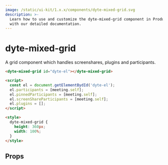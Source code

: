 ```yaml
---
image: /static/ui-kit/1.x.x/components/dyte-mixed-grid.svg
description: >-
  Learn how to use and customize the dyte-mixed-grid component in ProductDB's UI Kit
  with our detailed documentation.
---
```


# dyte-mixed-grid

A grid component which handles screenshares, plugins and participants.

```html
<dyte-mixed-grid id="dyte-el"></dyte-mixed-grid>

<script>
  const el = document.getElementBydId('dyte-el');
  el.participants = [meeting.self];
  el.pinnedParticipants = [meeting.self];
  el.screenShareParticipants = [meeting.self];
  el.plugins = [];
</script>

<style>
  dyte-mixed-grid {
    height: 360px;
    width: 100%;
  }
</style>
```

## Props

<PropsTable of="dyte-mixed-grid" />

<head>
  <title>UI Kit dyte-mixed-grid</title>
</head>
